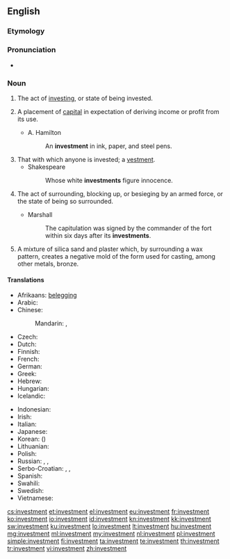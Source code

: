 ==English==

{{wikipedia}}

===Etymology===
{{suffix|invest|ment}}

===Pronunciation===
* {{audio|en-us-investment.ogg|Audio (US)}}

===Noun===
{{en-noun}}

# The act of [[invest]]ing, or state of being invested.
# {{finance}} A placement of [[capital]] in expectation of deriving income or profit from its use.
#* A. Hamilton
#*: An '''investment''' in ink, paper, and steel pens.
# That with which anyone is invested; a [[vestment]].
#* Shakespeare
#*: Whose white '''investments''' figure innocence.
# {{military}} The act of surrounding, blocking up, or besieging by an armed force, or the state of being so surrounded.
#* Marshall
#*: The capitulation was signed by the commander of the fort within six days after its '''investments'''.
# A mixture of silica sand and plaster which, by surrounding a wax pattern, creates a negative mold of the form used for casting, among other metals, bronze.

====Translations====
{{trans-top|a placement of capital in expectation of deriving income or profit from its use}}
* Afrikaans: [[belegging]]
* Arabic: {{t-|ar|استثمار|m|tr=istithmaar}}
* Chinese:
*: Mandarin: {{t-|cmn|投資|sc=Hani}}, {{t-|cmn|投资|tr=tóuzī|sc=Hani}}
* Czech: {{t-|cs|investice|f}}
* Dutch: {{t+|nl|investering}}
* Finnish: {{t-|fi|sijoitus}}
* French: {{t+|fr|investissement}}
* German: {{t+|de|Investition|f}}
* Greek: {{t+|el|επένδυση|f|sc=Grek}}
* Hebrew: {{t+|he|השקעה|f|tr=hashkaa}}
* Hungarian: {{t+|hu|befektetés}}
* Icelandic: {{t|is|fjárfesting|f}}
{{trans-mid}}
* Indonesian: {{t+|id|investasi}}
* Irish: {{t|ga|fuilleamh|m}}
* Italian: {{t+|it|investimento|m}}
* Japanese: {{t+|ja|投資|tr=とうし, tōshi}}
* Korean: {{t+|ko|투자|tr=tuja|sc=Hang}} ({{t+|ko|投資|sc=Hani}})
* Lithuanian: {{t-|lt|investicija|f}}
* Polish: {{t+|pl|inwestycja|f}}
* Russian: {{t+|ru|инвестиция|f|tr=investícija}}, {{t+|ru|вклад|m|tr=vklad}}, {{t+|ru|капиталовложение|n|tr=kapitalovložénije}}
* Serbo-Croatian: {{t-|sh|ulaganje|n}}, {{t-|sh|investicija|f}}, {{t-|sh|plasman|m}}
* Spanish: {{t+|es|inversión|f}}
* Swahili: {{t+|sw|uwekezaji}}
* Swedish: {{t+|sv|investering}}
* Vietnamese: {{t-|vi|đầu tư|alt=sự đầu tư}}
{{trans-bottom}}

[[cs:investment]]
[[et:investment]]
[[el:investment]]
[[eu:investment]]
[[fr:investment]]
[[ko:investment]]
[[io:investment]]
[[id:investment]]
[[kn:investment]]
[[kk:investment]]
[[sw:investment]]
[[ku:investment]]
[[lo:investment]]
[[lt:investment]]
[[hu:investment]]
[[mg:investment]]
[[ml:investment]]
[[my:investment]]
[[nl:investment]]
[[pl:investment]]
[[simple:investment]]
[[fi:investment]]
[[ta:investment]]
[[te:investment]]
[[th:investment]]
[[tr:investment]]
[[vi:investment]]
[[zh:investment]]